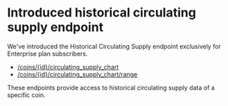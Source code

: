 # Introduced historical circulating supply endpoint

We've introduced the Historical Circulating Supply endpoint exclusively for Enterprise plan subscribers. 

* [/coins/\{id}/circulating\_supply\_chart](/reference/coins-id-circulating-supply-chart)
* [/coins/\{id}/circulating\_supply\_chart/range](/reference/coins-id-circulating-supply-chart-range)

These endpoints provide access to historical circulating supply data of a specific coin.
